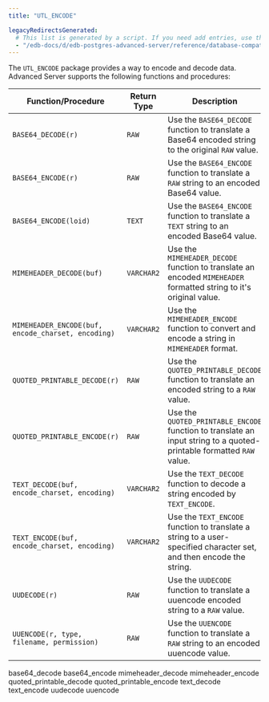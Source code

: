 ```yaml
---
title: "UTL_ENCODE"

legacyRedirectsGenerated:
  # This list is generated by a script. If you need add entries, use the `legacyRedirects` key.
  - "/edb-docs/d/edb-postgres-advanced-server/reference/database-compatibility-for-oracle-developers-built-in-package-guide/13/utl_encode.html"
---
```


The `UTL_ENCODE` package provides a way to encode and decode data. Advanced Server supports the following functions and procedures:

| Function/Procedure                                 | Return Type | Description                                                                                                          |
| -------------------------------------------------- | ----------- | -------------------------------------------------------------------------------------------------------------------- |
| `BASE64_DECODE(r)`                                 | `RAW`       | Use the `BASE64_DECODE` function to translate a Base64 encoded string to the original `RAW` value.                   |
| `BASE64_ENCODE(r)`                                 | `RAW`       | Use the `BASE64_ENCODE` function to translate a `RAW` string to an encoded Base64 value.                             |
| `BASE64_ENCODE(loid)`                              | `TEXT`      | Use the `BASE64_ENCODE` function to translate a `TEXT` string to an encoded Base64 value.                            |
| `MIMEHEADER_DECODE(buf)`                           | `VARCHAR2`  | Use the `MIMEHEADER_DECODE` function to translate an encoded `MIMEHEADER` formatted string to it's original value.   |
| `MIMEHEADER_ENCODE(buf, encode_charset, encoding)` | `VARCHAR2`  | Use the `MIMEHEADER_ENCODE` function to convert and encode a string in `MIMEHEADER` format.                          |
| `QUOTED_PRINTABLE_DECODE(r)`                       | `RAW`       | Use the `QUOTED_PRINTABLE_DECODE` function to translate an encoded string to a `RAW` value.                          |
| `QUOTED_PRINTABLE_ENCODE(r)`                       | `RAW`       | Use the `QUOTED_PRINTABLE_ENCODE` function to translate an input string to a quoted-printable formatted `RAW` value. |
| `TEXT_DECODE(buf, encode_charset, encoding)`       | `VARCHAR2`  | Use the `TEXT_DECODE` function to decode a string encoded by `TEXT_ENCODE`.                                          |
| `TEXT_ENCODE(buf, encode_charset, encoding)`       | `VARCHAR2`  | Use the `TEXT_ENCODE` function to translate a string to a user-specified character set, and then encode the string.  |
| `UUDECODE(r)`                                      | `RAW`       | Use the `UUDECODE` function to translate a uuencode encoded string to a `RAW` value.                                 |
| `UUENCODE(r, type, filename, permission)`          | `RAW`       | Use the `UUENCODE` function to translate a `RAW` string to an encoded uuencode value.                                |

<div class="toctree" maxdepth="6">

base64_decode base64_encode mimeheader_decode mimeheader_encode quoted_printable_decode quoted_printable_encode text_decode text_encode uudecode uuencode

</div>
